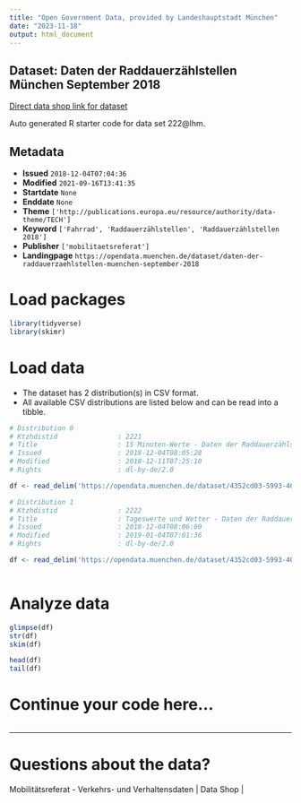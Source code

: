 ```yaml
---
title: "Open Government Data, provided by Landeshauptstadt München"
date: "2023-11-18"
output: html_document
---
```


## Dataset: Daten der Raddauerzählstellen München September 2018

[Direct data shop link for dataset](https://opendata.muenchen.de/dataset/daten-der-raddauerzaehlstellen-muenchen-september-2018)

Auto generated R starter code for data set 222@lhm.

## Metadata

- **Issued** `2018-12-04T07:04:36`
- **Modified** `2021-09-16T13:41:35`
- **Startdate** `None`
- **Enddate** `None`
- **Theme** `['http://publications.europa.eu/resource/authority/data-theme/TECH']`
- **Keyword** `['Fahrrad', 'Raddauerzählstellen', 'Raddauerzählstellen 2018']`
- **Publisher** `['mobilitaetsreferat']`
- **Landingpage** `https://opendata.muenchen.de/dataset/daten-der-raddauerzaehlstellen-muenchen-september-2018`


# Load packages

```r

library(tidyverse)
library(skimr)

```

# Load data

-   The dataset has 2 distribution(s) in CSV format.
-   All available CSV distributions are listed below and can be read into a tibble.

```r

# Distribution 0
# Ktzhdistid               : 2221
# Title                    : 15 Minuten-Werte - Daten der Raddauerzählstellen München September 2018
# Issued                   : 2018-12-04T08:05:28
# Modified                 : 2018-12-11T07:25:10
# Rights                   : dl-by-de/2.0

df <- read_delim('https://opendata.muenchen.de/dataset/4352cd03-5993-40d4-9e99-e065d364f12f/resource/2d334e8c-82b6-493f-bf57-0bbc744aa545/download/rad20180915min.csv')

# Distribution 1
# Ktzhdistid               : 2222
# Title                    : Tageswerte und Wetter - Daten der Raddauerzählstellen München September 2018
# Issued                   : 2018-12-04T08:06:00
# Modified                 : 2019-01-04T07:01:36
# Rights                   : dl-by-de/2.0

df <- read_delim('https://opendata.muenchen.de/dataset/4352cd03-5993-40d4-9e99-e065d364f12f/resource/fc504fb5-9bfd-4153-9ec9-41421f5e1d7c/download/rad201809tage.csv')



```

# Analyze data

```r

glimpse(df)
str(df)
skim(df)

head(df)
tail(df)

```

# Continue your code here...

```r

```

------------------------------------------------------------------------

# Questions about the data?

Mobilitätsreferat - Verkehrs- und Verhaltensdaten | Data Shop | 
